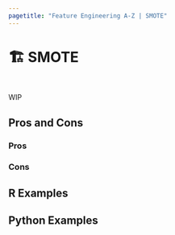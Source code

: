 ```yaml
---
pagetitle: "Feature Engineering A-Z | SMOTE"
---
```


# 🏗️ SMOTE {#sec-imbalenced-smote}

::: {style="visibility: hidden; height: 0px;"}
## SMOTE
:::

WIP

## Pros and Cons

### Pros

### Cons

## R Examples

## Python Examples

